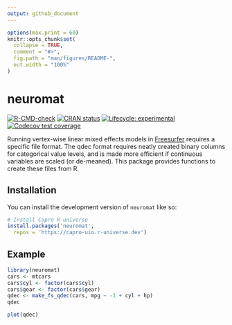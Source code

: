 ```yaml
---
output: github_document
---
```


<!-- README.md is generated from README.Rmd. Please edit that file -->

```r
options(max.print = 60)
knitr::opts_chunk$set(
  collapse = TRUE,
  comment = "#>",
  fig.path = "man/figures/README-",
  out.width = "100%"
)
```

# neuromat

<!-- badges: start -->
[![R-CMD-check](https://github.com/capro-uio/neuromat/actions/workflows/R-CMD-check.yaml/badge.svg)](https://github.com/capro-uio/neuromat/actions/workflows/R-CMD-check.yaml)
[![CRAN status](https://www.r-pkg.org/badges/version/neuromat)](https://CRAN.R-project.org/package=neuromat)
[![Lifecycle: experimental](https://img.shields.io/badge/lifecycle-experimental-orange.svg)](https://lifecycle.r-lib.org/articles/stages.html#experimental)
[![Codecov test coverage](https://codecov.io/gh/capro-uio/neuromat/branch/main/graph/badge.svg)](https://app.codecov.io/gh/capro-uio/neuromat?branch=main)
<!-- badges: end -->

Running vertex-wise linear mixed effects models in [Freesurfer](https://surfer.nmr.mgh.harvard.edu/fswiki/LinearMixedEffectsModels) requires a specific file format. 
The qdec format requires neatly created binary columns for 
categorical value levels, and is made more efficient if continuous
variables are scaled (or de-meaned). 
This package provides functions to create these files from R.


## Installation

You can install the development version of `neuromat` like so:

``` r
# Install Capro R-universe
install.packages('neuromat', 
  repos = 'https://capro-uio.r-universe.dev')
```

## Example

```r
library(neuromat)
cars <- mtcars
cars$cyl <- factor(cars$cyl)
cars$gear <- factor(cars$gear)
qdec <- make_fs_qdec(cars, mpg ~ -1 + cyl + hp)
qdec

plot(qdec)
```

